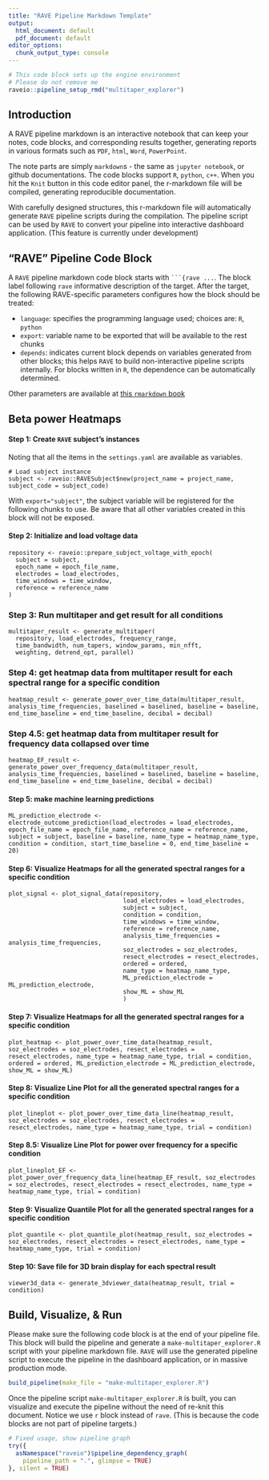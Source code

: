 ```yaml
---
title: "RAVE Pipeline Markdown Template"
output:
  html_document: default
  pdf_document: default
editor_options: 
  chunk_output_type: console
---
```


```r
# This code block sets up the engine environment
# Please do not remove me
raveio::pipeline_setup_rmd("multitaper_explorer")
```

## Introduction

A RAVE pipeline markdown is an interactive notebook that can keep your notes, code blocks, and corresponding results together, generating reports in various formats such as `PDF`, `html`, `Word`, `PowerPoint`. 

The note parts are simply `markdown`s - the same as `jupyter notebook`, or github documentations. The code blocks support `R`, `python`, `c++`. When you hit the `Knit` button in this code editor panel, the r-markdown file will be compiled, generating reproducible documentation.

With carefully designed structures, this r-markdown file will automatically generate `RAVE` pipeline scripts during the compilation. The pipeline script can be used by `RAVE` to convert your pipeline into interactive dashboard application. (This feature is currently under development)

## "RAVE" Pipeline Code Block

A `RAVE` pipeline markdown code block starts with ` ```{rave ... `. The block label following `rave` informative description of the target. After the target, the following RAVE-specific parameters configures how the block should be treated:

* `language`: specifies the programming language used; choices are: `R`, `python`
* `export`: variable name to be exported that will be available to the rest chunks
* `depends`: indicates current block depends on variables generated from other blocks; this helps `RAVE` to build non-interactive pipeline scripts internally. For blocks written in `R`, the dependence can be automatically determined.

Other parameters are available at [this `rmarkdown` book](https://bookdown.org/yihui/rmarkdown/)

## Beta power Heatmaps

#### Step 1: Create `RAVE` subject's instances

Noting that all the items in the `settings.yaml` are available as variables.

```rave
# Load subject instance
subject <- raveio::RAVESubject$new(project_name = project_name, subject_code = subject_code)
```

With `export="subject"`, the subject variable will be registered for the following chunks to use. Be aware that all other variables created in this block will not be exposed.

#### Step 2: Initialize and load voltage data

```rave
repository <- raveio::prepare_subject_voltage_with_epoch(
  subject = subject,
  epoch_name = epoch_file_name,
  electrodes = load_electrodes,
  time_windows = time_window,
  reference = reference_name
)
```

### Step 3: Run multitaper and get result for all conditions
```rave
multitaper_result <- generate_multitaper(
  repository, load_electrodes, frequency_range,
  time_bandwidth, num_tapers, window_params, min_nfft,
  weighting, detrend_opt, parallel)
```
  
### Step 4: get heatmap data from multitaper result for each spectral range for a specific condition
```rave
heatmap_result <- generate_power_over_time_data(multitaper_result, analysis_time_frequencies, baselined = baselined, baseline = baseline, end_time_baseline = end_time_baseline, decibal = decibal)
```

### Step 4.5: get heatmap data from multitaper result for frequency data collapsed over time
```rave
heatmap_EF_result <- generate_power_over_frequency_data(multitaper_result, analysis_time_frequencies, baselined = baselined, baseline = baseline, end_time_baseline = end_time_baseline, decibal = decibal)
```

#### Step 5: make machine learning predictions
```rave
ML_prediction_electrode <- electrode_outcome_prediction(load_electrodes = load_electrodes, epoch_file_name = epoch_file_name, reference_name = reference_name, subject = subject, baseline = baseline, name_type = heatmap_name_type, condition = condition, start_time_baseline = 0, end_time_baseline = 20)

```

#### Step 6: Visualize Heatmaps for all the generated spectral ranges for a specific condition
```rave
plot_signal <- plot_signal_data(repository, 
                                load_electrodes = load_electrodes, 
                                subject = subject, 
                                condition = condition, 
                                time_windows = time_window, 
                                reference = reference_name,
                                analysis_time_frequencies = analysis_time_frequencies,
                                soz_electrodes = soz_electrodes,
                                resect_electrodes = resect_electrodes,
                                ordered = ordered,
                                name_type = heatmap_name_type,
                                ML_prediction_electrode = ML_prediction_electrode,
                                show_ML = show_ML
                                )
```

#### Step 7: Visualize Heatmaps for all the generated spectral ranges for a specific condition
```rave
plot_heatmap <- plot_power_over_time_data(heatmap_result, soz_electrodes = soz_electrodes, resect_electrodes = resect_electrodes, name_type = heatmap_name_type, trial = condition, ordered = ordered, ML_prediction_electrode = ML_prediction_electrode, show_ML = show_ML)
```

#### Step 8: Visualize Line Plot for all the generated spectral ranges for a specific condition
```rave
plot_lineplot <- plot_power_over_time_data_line(heatmap_result, soz_electrodes = soz_electrodes, resect_electrodes = resect_electrodes, name_type = heatmap_name_type, trial = condition)
```

#### Step 8.5: Visualize Line Plot for power over frequency for a specific condition
```rave
plot_lineplot_EF <- plot_power_over_frequency_data_line(heatmap_EF_result, soz_electrodes = soz_electrodes, resect_electrodes = resect_electrodes, name_type = heatmap_name_type, trial = condition)
```

#### Step 9: Visualize Quantile Plot for all the generated spectral ranges for a specific condition
```rave
plot_quantile <- plot_quantile_plot(heatmap_result, soz_electrodes = soz_electrodes, resect_electrodes = resect_electrodes, name_type = heatmap_name_type, trial = condition)
```

#### Step 10: Save file for 3D brain display for each spectral result
```rave
viewer3d_data <- generate_3dviewer_data(heatmap_result, trial = condition)
```


## Build, Visualize, & Run

Please make sure the following code block is at the end of your pipeline file. This block will build the pipeline and generate a `make-multitaper_explorer.R` script with your pipeline markdown file. `RAVE` will use the generated pipeline script to execute the pipeline in the dashboard application, or in massive production mode.

```r
build_pipeline(make_file = "make-multitaper_explorer.R")
```


Once the pipeline script `make-multitaper_explorer.R` is built, you can visualize and execute the pipeline without the need of re-knit this document. Notice we use `r` block instead of `rave`. (This is because the code blocks are not part of pipeline targets.)

```r
# Fixed usage, show pipeline graph
try({
  asNamespace("raveio")$pipeline_dependency_graph(
    pipeline_path = ".", glimpse = TRUE)
}, silent = TRUE)
```




